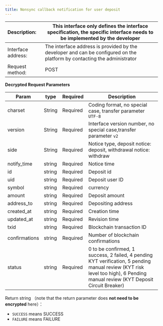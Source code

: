 ---
title: Nonsync callback notification for user deposit
---

| Description:       | This interface only defines the interface specification, the specific interface needs to be implemented by the developer |
| :----------------- | ------------------------------------------------------------ |
| Interface address: | The interface address is provided by the developer and can be configured on the platform by contacting the administrator |
| Request method:    | POST                                                         |



**Decrypted Request Parameters**

| Param         | type   | Required | Description                                                  |
| ------------- | ------ | -------- | ------------------------------------------------------------ |
| charset       | String | Required | Coding format, no special case, transfer parameter `UTF-8`   |
| version       | String | Required | Interface version number, no special case,transfer parameter `v2` |
| side          | String | Required | Notice type, deposit notice: deposit, withdrawal notice: withdraw |
| notify_time   | string | Required | Notice time                                                  |
| id            | string | Required | Deposit id                                                   |
| uid           | string | Required | Deposit user ID                                              |
| symbol        | string | Required | currency                                                     |
| amount        | string | Required | Deposit amount                                               |
| address_to    | string | Required | Depositing address                                           |
| created_at    | string | Required | Creation time                                                |
| updated_at    | string | Required | Revision time                                                |
| txid          | string | Required | Blockchain transaction ID                                    |
| confirmations | string | Required | Number of blockchain confirmations                           |
| status        | string | Required | 0 to be confirmed, 1 success, 2 failed, 4 pending KYT verification, 5 pending manual review (KYT risk level too high), 6 Pending manual review (KYT Deposit Circuit Breaker) |



Return string （note that the return parameter does **not need to be encrypted** here）：
* `SUCCESS` means SUCCESS
* `FAILURE` means FAILURE